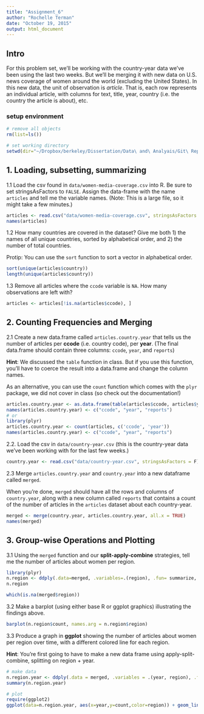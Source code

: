 ```yaml
---
title: "Assignment_6"
author: "Rochelle Terman"
date: "October 19, 2015"
output: html_document
---
```


## Intro

For this problem set, we'll be working with the country-year data we've been using the last two weeks. But we'll be merging it with new data on U.S. news coverage of women around the world (excluding the United States). In this new data, the unit of observation is *article*. That is, each row represents an individual article, with columns for text, title, year, country (i.e. the country the article is about), etc.  


### setup environment

```r
# remove all objects
rm(list=ls())

# set working directory
setwd(dir="~/Dropbox/berkeley/Dissertation/Data\ and\ Analyais/Git\ Repos/PS239T/08_r-plotting/")
```

## 1. Loading, subsetting, summarizing

1.1 Load the csv found in `data/women-media-coverage.csv` into R. Be sure to set stringsAsFactors to `FALSE`. Assign the data-frame with the name `articles` and tell me the variable names. (Note: This is a large file, so it might take a few minutes.)

```r
articles <- read.csv("data/women-media-coverage.csv", stringsAsFactors = F)
names(articles)
```

1.2 How many countries are covered in the dataset? Give me both 1) the names of all unique countries, sorted by alphabetical order, and 2) the number of total countries.

Protip: You can use the `sort` function to sort a vector in alphabetical order.

```r
sort(unique(articles$country))
length(unique(articles$country))
```

1.3 Remove all articles where the `ccode` variable is `NA`. How many observations are left with?

```r
articles <- articles[!is.na(articles$ccode), ]
```

## 2. Counting Frequencies and Merging

2.1 Create a new data.frame called `articles.country.year` that tells us the number of articles per **ccode** (i.e. country code), per **year**. (The final data.frame should contain three columns: `ccode`, `year`, and `reports`)

**Hint**: We discussed the `table` function in class. But if you use this function, you'll have to coerce the result into a data.frame and change the column names. 

As an alternative, you can use the `count` function which comes with the `plyr` package, we did not cover in class (so check out the documentation!)

```r
articles.country.year <- as.data.frame(table(articles$ccode, articles$year))
names(articles.country.year) <- c("ccode", "year", "reports")
# or
library(plyr)
articles.country.year <- count(articles, c('ccode', 'year'))
names(articles.country.year) <- c("ccode", "year", "reports")
```

2.2. Load the csv in `data/country-year.csv` (this is the country-year data we've been working with for the last few weeks.) 

```r
country.year <- read.csv("data/country-year.csv", stringsAsFactors = F)
```

2.3  Merge `articles.country.year` and `country.year` into a new dataframe called `merged`. 

When you're done, `merged` should have all the rows and columns of `country.year`, along with a new column called `reports` that contains a count of the number of articles in the `articles` dataset about each country-year.

```r
merged <- merge(country.year, articles.country.year, all.x = TRUE)
names(merged)
```

## 3. Group-wise Operations and Plotting

3.1 Using the `merged` function and our **split-apply-combine** strategies, tell me the number of articles about women per region.

```r
library(plyr)
n.region <- ddply(.data=merged, .variables=.(region), .fun= summarize, count = sum(reports, na.rm=T))
n.region

which(is.na(merged$region))
```

3.2 Make a barplot (using either base R or ggplot graphics) illustrating the findings above.

```r
barplot(n.region$count, names.arg = n.region$region)
```

3.3 Produce a graph in **ggplot** showing the number of articles about women per region over time, with a different colored line for each region.

**Hint**: You're first going to have to make a new data frame using apply-split-combine, splitting on region + year.

```r
# make data
n.region.year <- ddply(.data = merged, .variables = .(year, region), .fun=summarize, "count" = sum(reports, na.rm = T))
summary(n.region.year)

# plot
require(ggplot2)
ggplot(data=n.region.year, aes(x=year,y=count,color=region)) + geom_line() + labs(x = "Year", y = "Number of Articles about Women")
```
